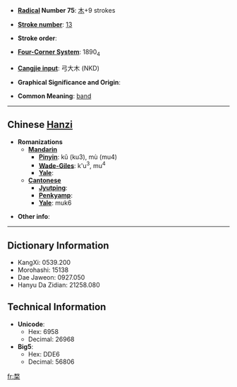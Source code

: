 * '''[[Wiktionary:Chinese radical index| Radical]] Number 75''': [[Wiktionary:Chinese radical index 木|木]]+9 strokes

* '''[[Wiktionary:Chinese total strokes index|Stroke number]]''': [[Wiktionary:Chinese total strokes index 13|13]]

* '''Stroke order''': 

* '''[[Wiktionary:Chinese four corner index|Four-Corner System]]''': 1890<sub>4</sub>

* '''[[Wiktionary:Chinese Cangjie index|Cangjie input]]''': 弓大木 (NKD)

* '''Graphical Significance and Origin''': 

* '''Common Meaning''': [[band]]

----

== Chinese [[Hanzi]] ==

* '''Romanizations'''
** '''[[Mandarin]]'''
*** '''[[Pinyin]]''': kǔ (ku3), mù (mu4)
*** '''[[Wade-Giles]]''': k'u<sup>3</sup>, mu<sup>4</sup>
*** '''[[Yale]]''': 
** '''[[Cantonese]]'''
*** '''[[Jyutping]]''':
*** '''[[Penkyamp]]''': 
*** '''[[Yale]]''': muk6

* '''Other info''': 

----

== Dictionary Information ==

* KangXi: 0539.200
* Morohashi: 15138
* Dae Jaweon: 0927.050
* Hanyu Da Zidian: 21258.080

== Technical Information ==

* '''Unicode''':
** Hex: 6958
** Decimal: 26968
* '''Big5''':
** Hex: DDE6
** Decimal: 56806

[[fr:楘]]